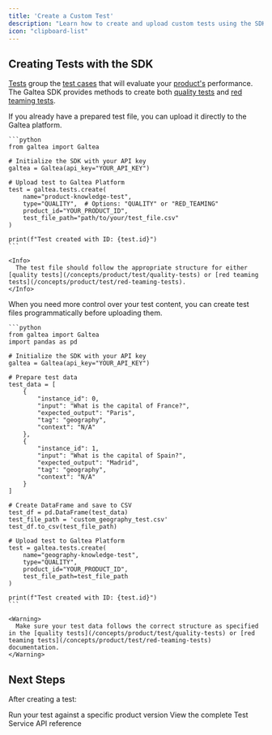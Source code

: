 ```yaml
---
title: 'Create a Custom Test'
description: "Learn how to create and upload custom tests using the SDK"
icon: "clipboard-list"
---
```


## Creating Tests with the SDK

[Tests](/concepts/product/test) group the [test cases](/concepts/product/test/case) that will evaluate your [product's](/concepts/product) performance. The Galtea SDK provides methods to create both [quality tests](/concepts/product/test/quality-tests) and [red teaming tests](/concepts/product/test/red-teaming-tests).

<Tabs>
  <Tab title="Upload Existing Test File">
    If you already have a prepared test file, you can upload it directly to the Galtea platform.

    ```python
    from galtea import Galtea

    # Initialize the SDK with your API key
    galtea = Galtea(api_key="YOUR_API_KEY")

    # Upload test to Galtea Platform
    test = galtea.tests.create(
        name="product-knowledge-test",
        type="QUALITY",  # Options: "QUALITY" or "RED_TEAMING"
        product_id="YOUR_PRODUCT_ID",
        test_file_path="path/to/your/test_file.csv"
    )

    print(f"Test created with ID: {test.id}")
    ```

    <Info>
      The test file should follow the appropriate structure for either [quality tests](/concepts/product/test/quality-tests) or [red teaming tests](/concepts/product/test/red-teaming-tests).
    </Info>
  </Tab>

  <Tab title="Create Test From Scratch">
    When you need more control over your test content, you can create test files programmatically before uploading them.

    ```python
    from galtea import Galtea
    import pandas as pd

    # Initialize the SDK with your API key
    galtea = Galtea(api_key="YOUR_API_KEY")

    # Prepare test data
    test_data = [
        {
            "instance_id": 0,
            "input": "What is the capital of France?", 
            "expected_output": "Paris",
            "tag": "geography",
            "context": "N/A"
        },
        {
            "instance_id": 1,
            "input": "What is the capital of Spain?", 
            "expected_output": "Madrid",
            "tag": "geography",
            "context": "N/A"
        }
    ]

    # Create DataFrame and save to CSV
    test_df = pd.DataFrame(test_data)
    test_file_path = 'custom_geography_test.csv'
    test_df.to_csv(test_file_path)

    # Upload test to Galtea Platform
    test = galtea.tests.create(
        name="geography-knowledge-test",
        type="QUALITY",
        product_id="YOUR_PRODUCT_ID",
        test_file_path=test_file_path
    )

    print(f"Test created with ID: {test.id}")
    ```

    <Warning>
      Make sure your test data follows the correct structure as specified in the [quality tests](/concepts/product/test/quality-tests) or [red teaming tests](/concepts/product/test/red-teaming-tests) documentation.
    </Warning>
  </Tab>
</Tabs>

## Next Steps

After creating a test:

<CardGroup cols={2}>
  <Card title="Create an Evaluation" icon="badge-check" href="/sdk/examples/create-evaluation">
    Run your test against a specific product version
  </Card>
  <Card title="API Reference" icon="code" href="/sdk/api/test-service">
    View the complete Test Service API reference
  </Card>
</CardGroup>
